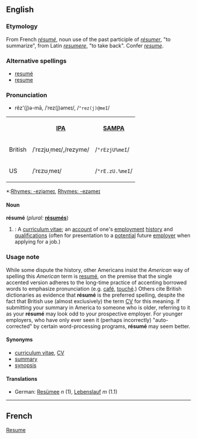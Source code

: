 ==English==

=== Etymology ===
From French ''[[résumé#French|résumé]]'', noun use of the past participle of ''[[résumer#French|résumer]]'', "to summarize", from Latin ''[[resumere]]'', "to take back". Confer ''[[resume#English|resume]]''.

===Alternative spellings===
*[[resumé]]
*[[resume]]

===Pronunciation===
{{audio|resumé.ogg|Audio Pronunciation}}
*rĕz'(j)ə-mā, /ˈrez(j)əmeɪ/, /<tt>"rez(j)@meI</tt>/
<table>
<tr><th> <th>[[w:IPA|IPA]]<th>[[Pronunciation guide|SAMPA]]</tr>
<tr><td>British</td><td>/ˈrɛzjʊˌmeɪ/,/rezyme/</td> <td>/<tt>"rEzjU%meI</tt>/</td></tr>
<tr><td>US</td> <td>/ˈrɛzʊˌmeɪ/</td> <td>/<tt>"rE.zU.%meI</tt>/</td></tr>
</table>
*:[[Rhymes:English:-ezjəmeɪ|Rhymes: -ezjəmeɪ]], [[Rhymes:English:-ezəmeɪ|Rhymes: -ezəmeɪ]]

====Noun====
'''résumé''' (''plural:'' '''[[résumés]]''')
# {{cattag|US}}: A [[curriculum vitae]]; an [[account]] of one's [[employment]] [[history]] and [[qualification]]s (often for presentation to a [[potential]] future [[employer]] when applying for a job.)

===Usage note===
While some dispute the history, other Americans insist the ''American'' way of spelling this ''American'' term is [[resumé]], on the premise that the single accented version adheres to the long-time practice of accenting borrowed words to emphasize pronunciation (e.g. [[café]], [[touché]].)  Others cite British dictionaries as evidence that '''résumé''' is the preferred spelling, despite the fact that British use (almost exclusively) the term [[CV]] for this meaning.  If submitting your summary in America to someone who is older, referring to it as your '''résumé''' may look odd to your prospective employer.  For younger employers, who have only ever seen it (perhaps incorrectly) "auto-corrected" by certain word-processing programs, '''résumé''' may seem better.

====Synonyms====
*[[curriculum vitae]], [[CV]]<!-- maybe also c.v. or C.V. -->
*[[summary]]
*[[synopsis]]

====Translations====
*German: [[Resümee]] ''n'' (1), [[Lebenslauf]] ''m'' (1.1)

----

==French==
{{substub}}


[[Category:English words spelled with diacritics or ligatures|Resume]]